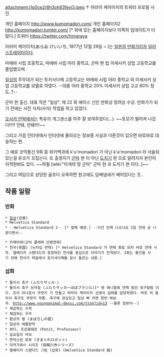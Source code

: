 attachment:j1g0ce2r8h3oh83fevj3.jpeg
↑ 아라이 케이이치의 트위터 프로필 사진.

개인 홈페이지 http://www.kumomadori.com/
개인 홈페이지2 http://kumomadori.tumblr.com/ [* 위에 있는 홈페이지보다 이쪽의 업데이트가 더 많다.]
트위터 https://twitter.com/himaraya

아라이 케이이치(あらゐ けいいち, 1977년 12월 29일 ~ )는 [[일본]]의 [[만화가]]이자 [[일러스트레이터]]이다.

마에바 시립 초등학교, 마에바 시립 아라 중학교, 군마 현 립 이세사키 상업 고등학교를 졸업했으며.

[[일상(만화)|일상]]의 주무대가 되는 토키사다메 고등학교는 마에바 시립 아라 중학교 와 이세사키 상업 고등학교를 모델로 하였다. --대충 아라 중학교 20% 이세사키 상업 고교 80% 정도..?--

군마 현 출신. 대표 작은 "일상". 제 22 회 에이스 신인 만화상 장려상 수상.
만화가가 되기 전에는 사진 식자(사식) 작업을 하고 있었다.

[[오사카 만박]]에서는 특유의 개그센스를 아주 잘 보여주었다(...). ~~토모가 떨어져 나갔다!!!!! 안돼, 안돼!!!!~~

그리고 가끔 인터넷에서 인터넷에 올라오는 정보중 사실과 다른것이 있으면 바로바로 대응하는 편.

그 예로 코믹통신 9화 중 위키백과에 k'u'momadori 가 아닌 k'a'momadori 라 서술되있는걸 유코가 꼬집는다. 또 출생지가 [[군마]] 현 이 아닌 [[도치기]] 현 으로 알려지자 본인이 지적한바도 있다. ~~하필 [wiki:"미개의 땅 군마" 군마 현 과 도치기 현 이다..]~~

그리고 여담으로 상당한 골초다 오죽하면 원고에도 담배냄새가 배어있다는 듯..




== 작품 일람 == 

=== 만화 ===
 * [[일상(만화)|일상]](日常)
 * Helvetica Standard 
 * --Helvetica Standard 2-- [* 발매 예정.] --이건 언제 나오나요 2달 전에 곧 나온다면서--

 * 카제마찌(코믹 플래퍼 단편연재)
 * 천국(天国) (뉴타입 연재) [* Helvetica Standard 가 연재 종료 되자 바로 연재 시작. 헬베티카 스탠다드의 등장하던 천사를 중심으로 이야기가 전개된다. 1화는 물건을 사기 위해 천사가 하늘에서 토키사다메를 잠시 들르는 내용.]

=== 삽화 ===
 * 둘이서 축구 (ふたりサッカ-) 
 * 둘이서 축구 브라질 (ふたりサッカーほぼブラジル)[* 영 애니멀에 연재 됬던 축구칼럼 이다. 프리 아나운서 쿠랏키 가 만들고 아라이 케이이치 선생이 삽화를 담당하였다. 바로 위 둘이서 축구도 쿠랏키 작품. 축구에 관심있고 일상 빠 라면 한번 봐보자. http://www.younganimal-densi.com/ttop?id=13 --물론 일본어--] 
 * 체감하는 수학
 * 체감하는 우주
 * 환상의 별 (まぼろしの星)
 * 일상의 여름방학
 * 쁘티, 프로훼쉐르 (Petit, Professeur)
 * 금요일의 바보
 * 변덕스런 로봇 (きまぐれロボット)
 * 이카가와시 시리즈 (烏賊川市シリーズ)
 * 헬베티카 스탠다드 그림 (삽화) (Helvetica Standard 絵)
 
